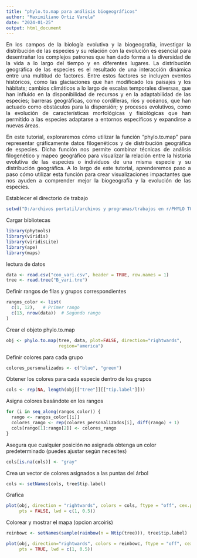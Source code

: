 ---
title: "phylo.to.map para análisis biogeográficos"
author: "Maximiliano Ortiz Varela"
date: "2024-01-25"
output: html_document
---

<div style="text-align: justify">
En los campos de la biología evolutiva y la biogeografía, investigar la distribución de las especies y su relación con la evolución es esencial para desentrañar los complejos patrones que han dado forma a la diversidad de la vida a lo largo del tiempo y en diferentes lugares. La distribución geográfica de las especies es el resultado de una interacción dinámica entre una multitud de factores. Entre estos factores se incluyen eventos históricos, como las glaciaciones que han modificado los paisajes y los hábitats; cambios climáticos a lo largo de escalas temporales diversas, que han influido en la disponibilidad de recursos y en la adaptabilidad de las especies; barreras geográficas, como cordilleras, ríos y océanos, que han actuado como obstáculos para la dispersión; y procesos evolutivos, como la evolución de características morfológicas y fisiológicas que han permitido a las especies adaptarse a entornos específicos y expandirse a nuevas áreas.

En este tutorial, exploraremos cómo utilizar la función "phylo.to.map" para representar gráficamente datos filogenéticos y de distribución geográfica de especies. Dicha función nos permite combinar técnicas de análisis filogenético y mapeo geográfico para visualizar la relación entre la historia evolutiva de las especies o individuos de una misma especie y su distribución geográfica. A lo largo de este tutorial, aprenderemos paso a paso cómo utilizar esta función para crear visualizaciones impactantes que nos ayuden a comprender mejor la biogeografía y la evolución de las especies. 
</div>

Establecer el directorio de trabajo

```{r setwd, echo=TRUE, message = FALSE}

setwd("D:/archivos portatil/archivos y programas/trabajos en r/PHYLO TO MAP")

```

Cargar bibliotecas

```{r librerias, echo=TRUE, message = FALSE}

library(phytools)
library(viridis)
library(viridisLite)
library(ape)
library(maps)
```

lectura de datos 

```{r datos, echo=TRUE, message = FALSE, results='asis'}

data <- read.csv("coo_vari.csv", header = TRUE, row.names = 1)
tree <- read.tree("B_vari.tre")
```

Definir rangos de filas y grupos correspondientes

```{r color listas, echo=TRUE}

rangos_color <- list(
  c(1, 12),   # Primer rango
  c(13, nrow(data))  # Segundo rango
)

```

Crear el objeto phylo.to.map

```{r obj, echo=TRUE, message = FALSE}

obj <- phylo.to.map(tree, data, plot=FALSE, direction="rightwards",
                    region="america")
```

Definir colores para cada grupo

```{r colores, echo=TRUE}

colores_personalizados <- c("blue", "green")
```

Obtener los colores para cada especie dentro de los grupos

```{r colores asignacion, echo=TRUE}

cols <- rep(NA, length(obj[["tree"]][["tip.label"]]))

```

Asigna colores basándote en los rangos

```{r for, echo=TRUE}

for (i in seq_along(rangos_color)) {
  rango <- rangos_color[[i]]
  colores_rango <- rep(colores_personalizados[i], diff(rango) + 1)
  cols[rango[1]:rango[2]] <- colores_rango
}
```

Asegura que cualquier posición no asignada obtenga un color predeterminado (puedes ajustar según necesites)

```{r color opcion, echo=TRUE}

cols[is.na(cols)] <- "gray"

```

Crea un vector de colores asignados a las puntas del árbol

```{r vector color, echo=TRUE}

cols <- setNames(cols, tree$tip.label)
```

Grafica

```{r grafica, echo=TRUE}

plot(obj, direction = "rightwards", colors = cols, ftype = "off", cex.points = c(0, 1.2),
     pts = FALSE, lwd = c(1, 0.5))
```

Colorear y mostrar el mapa (opcion arcoiris)

```{r grafica alternativa, echo=TRUE}

reinbowc <- setNames(sample(rainbow(n = Ntip(tree))), tree$tip.label)

plot(obj, direction="rightwards", colors = reinbowc, ftype = "off", cex.points = c(0, 1.5),
     pts = TRUE, lwd = c(1, 0.5))
```

